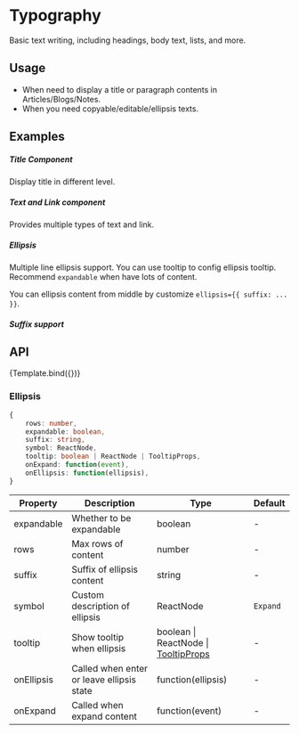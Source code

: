 


<Meta title="Design System/General/Typography" argTypes={argTypes} />

# Typography

Basic text writing, including headings, body text, lists, and more.

## Usage

-   When need to display a title or paragraph contents in Articles/Blogs/Notes.
-   When you need copyable/editable/ellipsis texts.

## Examples

##### Title Component

Display title in different level.


<CustomCanvas content={Exemples.Basic} source={Sources.Basic} />

##### Text and Link component

Provides multiple types of text and link.

<CustomCanvas content={Exemples.TextLink} source={Sources.TextLink} />

##### Ellipsis

Multiple line ellipsis support. You can use tooltip to config ellipsis tooltip. Recommend `expandable` when have lots of content.

<CustomCanvas content={Exemples.Ellispis} source={Sources.Ellispis} />

You can ellipsis content from middle by customize `ellipsis={{ suffix: ... }}`.

<CustomCanvas content={Exemples.SuffixEllipsis} source={Sources.SuffixEllipsis} />

##### Suffix support

<CustomCanvas content={Exemples.Suffix} source={Sources.Suffix} />

## API

<Canvas>
    <Story name="Typography">{Template.bind({})}</Story>
</Canvas>

<Controls story="Typography" />

### Ellipsis

```typescript
{
    rows: number,
    expandable: boolean,
    suffix: string,
    symbol: ReactNode,
    tooltip: boolean | ReactNode | TooltipProps,
    onExpand: function(event),
    onEllipsis: function(ellipsis),
}
```

| Property   | Description                               | Type                                                             | Default  |
| ---------- | ----------------------------------------- | ---------------------------------------------------------------- | -------- |
| expandable | Whether to be expandable                  | boolean                                                          | -        |
| rows       | Max rows of content                       | number                                                           | -        |
| suffix     | Suffix of ellipsis content                | string                                                           | -        |
| symbol     | Custom description of ellipsis            | ReactNode                                                        | `Expand` |
| tooltip    | Show tooltip when ellipsis                | boolean \| ReactNode \| [TooltipProps](/components/tooltip/#api) | -        |
| onEllipsis | Called when enter or leave ellipsis state | function(ellipsis)                                               | -        |
| onExpand   | Called when expand content                | function(event)                                                  | -        |
